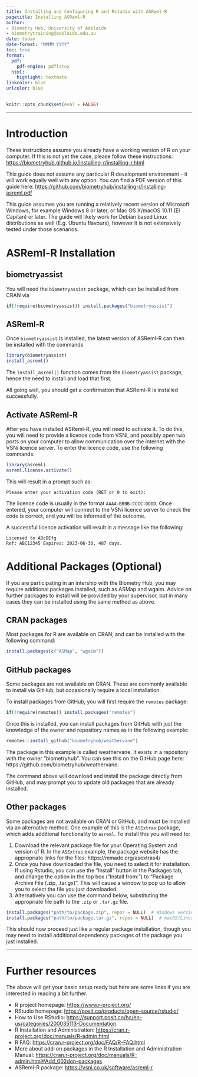 ```yaml
---
title: Installing and Configuring R and Rstudio with ASReml-R
pagetitle: Installing ASReml-R
author: 
- Biometry Hub, University of Adelaide
- biometrytraining@adelaide.edu.au
date: today
date-format: "MMMM YYYY"
toc: true
format:
  pdf:
    pdf-engine: pdflatex
  html:
    highlight: textmate
linkcolor: blue
urlcolor: blue
---
```


```r
knitr::opts_chunk$set(eval = FALSE)
```


---

# Introduction  

These instructions assume you already have a working version of R on your computer. If this is not yet the case, please follow these instructions: <https://biometryhub.github.io/installing-r/installing-r.html>

This guide does not assume any particular R development environment - it will work equally well with any option. You can find a PDF version of this guide here: <https://github.com/biometryhub/installing-r/installing-asreml.pdf>


This guide assumes you are running a relatively recent version of Microsoft Windows, for example Windows 8 or later, or Mac OS X/macOS 10.11 (El Capitan) or later. The guide will likely work for Debian based Linux distributions as well (E.g. Ubuntu flavours), however it is not extensively tested under those scenarios.

# ASReml-R Installation

## biometryassist

You will need the `biometryassist` package, which can be installed from CRAN via

```r
if(!require(biometryassist)) install.packages("biometryassist")
```


## ASReml-R

Once `biometryassist` is installed, the latest version of ASReml-R can then be installed with the commands

```r
library(biometryassist)
install_asreml()
```

The `install_asreml()` function comes from the `biometryassist` package, hence the need to install and load that first.

All going well, you should get a confirmation that ASReml-R is installed successfully.

## Activate ASReml-R

After you have installed ASReml-R, you will need to activate it. To do this, you will need to provide a licence code from VSNi, and possibly open two ports on your computer to allow communication over the internet with the VSNi licence server. To enter the licence code, use the following commands:

```r
library(asreml)
asreml.license.activate()
```

This will result in a prompt such as:
```
Please enter your activation code (RET or 0 to exit): 
```

The licence code is usually in the format `AAAA-BBBB-CCCC-DDDD`. Once entered, your computer will connect to the VSNi licence server to check the code is correct, and you will be informed of the outcome. 

A successful licence activation will result in a message like the following:

```
Licensed to ABcDEfg
Ref: ABC12345 Expires: 2023-06-30, 487 days.
```

# Additional Packages (Optional)

If you are participating in an intership with the Biometry Hub, you may require additional packages installed, such as ASMap and wgaim. Advice on further packages to install will be provided by your supervisor, but in many cases they can be installed using the same method as above.

## CRAN packages

Most packages for R are available on CRAN, and can be installed with the following command:

```r
install.packages(c("ASMap", "wgaim"))
```



## GitHub packages

Some packages are not available on CRAN. These are commonly available to install via GitHub, but occasionally require a local installation.

To install packages from GitHub, you will first require the `remotes` package:

```r
if(!require(remotes)) install.packages("remotes")
```

Once this is installed, you can install packages from GitHub with just the knowledge of the owner and repository names as in the following example:

```r
remotes::install_github("biometryhub/weathervane")
```

The package in this example is called weathervane. It exists in a repository with the owner "biometryhub". You can see this on the GitHub page here: https://github.com/biometryhub/weathervane.

The command above will download and install the package directly from GitHub, and may prompt you to update old packages that are already installed.

## Other packages

Some packages are not available on CRAN or GitHub, and must be installed via an alternative method. One example of this is the `ASExtras` package, which adds additional functionality to `asreml`. To install this you will need to:

1. Download the relevant package file for your Operating System and version of R. In the `ASExtras` example, the package website has the appropriate links for the files: https://mmade.org/asextras4/
1. Once you have downloaded the file, you need to select it for installation. If using Rstudio, you can use the "Install" button in the Packages tab, and change the option in the top box ("Install from:") to "Package Archive File (.zip, .tar.gx)". This will cause a window to pop up to allow you to select the file you just downloaded.
1. Alternatively you can use the command below, substituting the appropriate file path to the `.zip` or `.tar.gz` file.

```r
install.packages("path/to/package.zip", repos = NULL)  # Windows version
install.packages("path/to/package.tar.gz", repos = NULL)  # macOS/Linux version
```

This should now proceed just like a regular package installation, though you may need to install additional dependency packages of the package you just installed.

---


# Further resources {#Further}
The above will get your basic setup ready but here are some links if you are interested in reading a bit further.

- R project homepage: <https://www.r-project.org/>
- RStudio homepage: <https://posit.co/products/open-source/rstudio/>
- How to Use RStudio: <https://support.posit.co/hc/en-us/categories/200035113-Documentation>
- R Installation and Administration: <https://cran.r-project.org/doc/manuals/R-admin.html>
- R FAQ: <https://cran.r-project.org/doc/FAQ/R-FAQ.html>
- More about add-on packages in the R Installation and Administration Manual:  <https://cran.r-project.org/doc/manuals/R-admin.html#Add_002don-packages>
- ASReml-R package:  <https://vsni.co.uk/software/asreml-r>

